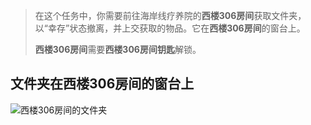 > 在这个任务中，你需要前往海岸线疗养院的**西楼306房间**获取文件夹，以“幸存”状态撤离，并上交获取的物品。它在**西楼306房间**的窗台上。
>
> **西楼306房间**需要**西楼306房间钥匙**解锁。

## 文件夹在西楼306房间的窗台上

![西楼306房间的文件夹](/tarkov/images/guides/health-care-privacy-part-2/2eb1dd97-6fd5-49d1-bc75-2677b07b6597.webp "西楼306房间的文件夹")
